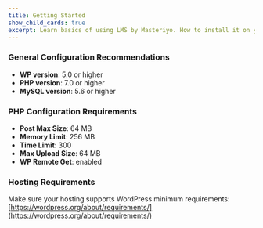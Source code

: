 ```yaml
---
title: Getting Started
show_child_cards: true
excerpt: Learn basics of using LMS by Masteriyo. How to install it on your WordPress setup.
---
```


### General Configuration Recommendations

- **WP version**: 5.0 or higher
- **PHP version**: 7.0 or higher
- **MySQL version**: 5.6 or higher

### PHP Configuration Requirements

- **Post Max Size**: 64 MB
- **Memory Limit**: 256 MB
- **Time Limit**: 300
- **Max Upload Size**: 64 MB
- **WP Remote Get**: enabled

### Hosting Requirements

Make sure your hosting supports WordPress minimum requirements: [https://wordpress.org/about/requirements/](https://wordpress.org/about/requirements/)
